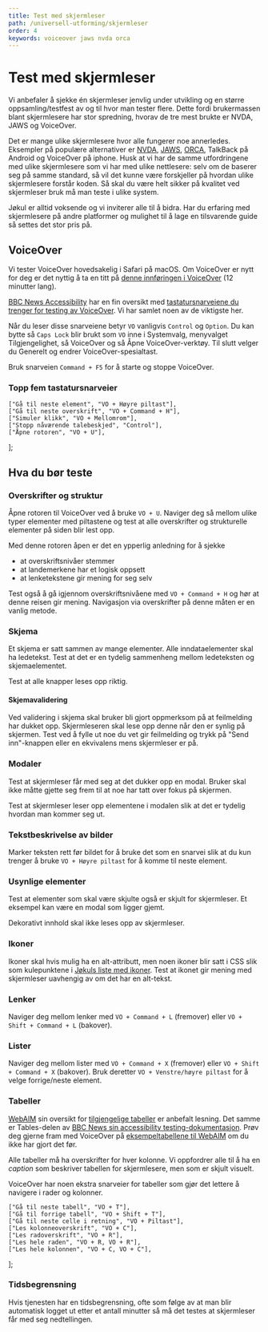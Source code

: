```yaml
---
title: Test med skjermleser
path: /universell-utforming/skjermleser
order: 4
keywords: voiceover jaws nvda orca
---
```



# Test med skjermleser

Vi anbefaler å sjekke én skjermleser jenvlig under utvikling og en større oppsamling/testfest av og til hvor man tester flere. Dette fordi brukermassen blant skjermlesere har stor spredning, hvorav de tre mest brukte er NVDA, JAWS og VoiceOver.

Det er mange ulike skjermlesere hvor alle fungerer noe annerledes. Eksempler på populære alternativer er [NVDA](https://www.nvaccess.org/), [JAWS](https://www.freedomscientific.com/products/software/jaws/), [ORCA](https://help.gnome.org/users/orca/stable/), TalkBack på Android og VoiceOver på iphone. Husk at vi har de samme utfordringene med ulike skjermlesere som vi har med ulike nettlesere: selv om de baserer seg på samme standard, så vil det kunne være forskjeller på hvordan ulike skjermlesere forstår koden. Så skal du være helt sikker på kvalitet ved skjermleser bruk må man teste i ulike system.

Jøkul er alltid voksende og vi inviterer alle til å bidra. Har du erfaring med skjermlesere på andre platformer og mulighet til å lage en tilsvarende guide så settes det stor pris på.

## VoiceOver

Vi tester VoiceOver hovedsakelig i Safari på macOS. Om VoiceOver er nytt for deg er det nyttig å ta en titt på [denne innføringen i VoiceOver](https://www.youtube.com/watch?list=PLNYkxOF6rcICWx0C9LVWWVqvHlYJyqw7g&params=OAFIAVgF&v=5R-6WvAihms&mode=NORMAL&app=desktop) (12 minutter lang).

[BBC News Accessibility](https://bbc.github.io/accessibility-news-and-you/) har en fin oversikt med [tastatursnarveiene du trenger for testing av VoiceOver](https://bbc.github.io/accessibility-news-and-you/accessibility-and-testing-with-voiceover-os.html). Vi har samlet noen av de viktigste her.

Når du leser disse snarveiene betyr `VO` vanligvis `Control` og `Option`. Du kan bytte så `Caps Lock` blir brukt som `VO` inne i Systemvalg, menyvalget Tilgjengelighet, så VoiceOver og så Åpne VoiceOver-verktøy. Til slutt velger du Generelt og endrer VoiceOver-spesialtast.

Bruk snarveien `Command + F5` for å starte og stoppe VoiceOver.

### Topp fem tastatursnarveier

    ["Gå til neste element", "VO + Høyre piltast"],
    ["Gå til neste overskrift", "VO + Command + H"],
    ["Simuler klikk", "VO + Mellomrom"],
    ["Stopp nåværende talebeskjed", "Control"],
    ["Åpne rotoren", "VO + U"],
];

<DataTable caption="Topp fem tasatursnarveier" columns={voiceOverKeyColumns} rows={getStartedRows} />

## Hva du bør teste

### Overskrifter og struktur

Åpne rotoren til VoiceOver ved å bruke `VO + U`. Naviger deg så mellom ulike typer elementer med piltastene og test at alle overskrifter og strukturelle elementer på siden blir lest opp.

Med denne rotoren åpen er det en ypperlig anledning for å sjekke

-   at overskriftsnivåer stemmer
-   at landemerkene har et logisk oppsett
-   at lenketekstene gir mening for seg selv

Test også å gå igjennom overskriftsnivåene med `VO + Command + H` og hør at denne reisen gir mening. Navigasjon via overskrifter på denne måten er en vanlig metode.

### Skjema

Et skjema er satt sammen av mange elementer. Alle inndataelementer skal ha ledetekst. Test at det er en tydelig sammenheng mellom ledeteksten og skjemaelementet.

Test at alle knapper leses opp riktig.

#### Skjemavalidering

Ved validering i skjema skal bruker bli gjort oppmerksom på at feilmelding har dukket opp. Skjermleseren skal lese opp denne når den er synlig på skjermen. Test ved å fylle ut noe du vet gir feilmelding og trykk på "Send inn"-knappen eller en ekvivalens mens skjermleser er på.

### Modaler

Test at skjermleser får med seg at det dukker opp en modal. Bruker skal ikke måtte gjette seg frem til at noe har tatt over fokus på skjermen.

Test at skjermleser leser opp elementene i modalen slik at det er tydelig hvordan man kommer seg ut.

### Tekstbeskrivelse av bilder

Marker teksten rett før bildet for å bruke det som en snarvei slik at du kun trenger å bruke `VO + Høyre piltast` for å komme til neste element.

### Usynlige elementer

Test at elementer som skal være skjulte også er skjult for skjermleser. Et eksempel kan være en modal som ligger gjemt.

Dekorativt innhold skal ikke leses opp av skjermleser.

### Ikoner

Ikoner skal hvis mulig ha en alt-attributt, men noen ikoner blir satt i CSS slik som kulepunktene i [Jøkuls liste med ikoner](https://jokul.fremtind.no/komponenter/list#lister-med-ikon). Test at ikonet gir mening med skjermleser uavhengig av om det har en alt-tekst.

### Lenker

Naviger deg mellom lenker med `VO + Command + L` (fremover) eller `VO + Shift + Command + L` (bakover).

### Lister

Naviger deg mellom lister med `VO + Command + X` (fremover) eller `VO + Shift + Command + X` (bakover). Bruk deretter `VO + Venstre/høyre piltast` for å velge forrige/neste element.

### Tabeller

[WebAIM](https://webaim.org/) sin oversikt for [tilgjengelige tabeller](https://webaim.org/techniques/tables/data) er anbefalt lesning.
Det samme er Tables-delen av [BBC News sin accessibility testing-dokumentasjon](https://bbc.github.io/accessibility-news-and-you/accessibility-and-testing-with-voiceover-os.html).
Prøv deg gjerne fram med VoiceOver på [eksempeltabellene til WebAIM](https://webaim.org/articles/voiceover/tables) om du ikke har gjort det før.

Alle tabeller må ha overskrifter for hver kolonne. Vi oppfordrer alle til å ha en _caption_ som beskriver tabellen for skjermlesere, men som er skjult visuelt.

VoiceOver har noen ekstra snarveier for tabeller som gjør det lettere å navigere i rader og kolonner.

    ["Gå til neste tabell", "VO + T"],
    ["Gå til forrige tabell", "VO + Shift + T"],
    ["Gå til neste celle i retning", "VO + Piltast"],
    ["Les kolonneoverskrift", "VO + C"],
    ["Les radoverskrift", "VO + R"],
    ["Les hele raden", "VO + R, VO + R"],
    ["Les hele kolonnen", "VO + C, VO + C"],
];

<DataTable caption="Tastatursnarveier for tabeller" columns={voiceOverKeyColumns} rows={tableNavigationRows} />

### Tidsbegrensning

Hvis tjenesten har en tidsbegrensning, ofte som følge av at man blir automatisk logget ut etter et antall minutter så må det testes at skjermleser får med seg nedtellingen.
